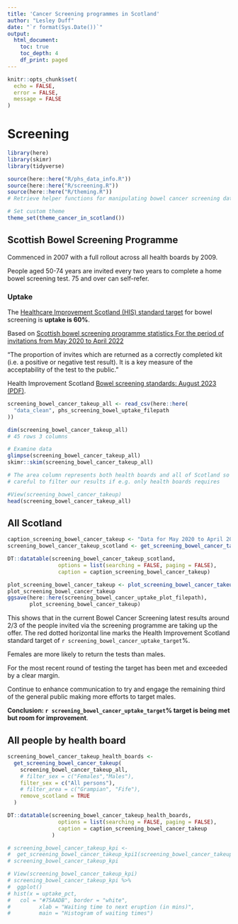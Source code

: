 ```yaml
---
title: 'Cancer Screening programmes in Scotland'
author: "Lesley Duff"
date: "`r format(Sys.Date())`"
output:
  html_document:
    toc: true
    toc_depth: 4
    df_print: paged
---
```

```r
knitr::opts_chunk$set(
  echo = FALSE,
  error = FALSE,
  message = FALSE
)
```
# Screening

```r
library(here)
library(skimr)
library(tidyverse)
```

```r
source(here::here("R/phs_data_info.R"))
source(here::here("R/screening.R"))
source(here::here("R/theming.R"))
# Retrieve helper functions for manipulating bowel cancer screening data
```
```r
# Set custom theme
theme_set(theme_cancer_in_scotland())
```

## Scottish Bowel Screening Programme

Commenced in 2007 with a full rollout across all health boards by 2009.

People aged 50-74 years are invited every two years to complete a home bowel 
screening test. 75 and over can self-refer. 

### Uptake

The [Healthcare Improvement Scotland
(HIS) standard target](https://www.healthcareimprovementscotland.org/our_work/standards_and_guidelines/stnds/bowel_screening_standards.aspx) for bowel screening is **uptake is 60%**. 

Based on [Scottish bowel screening programme statistics For the period of invitations from May 2020 to April 2022](https://publichealthscotland.scot/publications/scottish-bowel-screening-programme-statistics/scottish-bowel-screening-programme-statistics-for-the-period-of-invitations-from-may-2020-to-april-2022/)

"The proportion of invites which are returned as a correctly
completed kit (i.e. a positive or negative test result). It is a key measure of the
acceptability of the test to the public."

Health Improvement Scotland [Bowel screening standards: August 2023 (PDF)](https://www.healthcareimprovementscotland.org/his/idoc.ashx?docid=49b039aa-f6cf-42aa-8fda-3d6bc165bd21&version=-1).

```r
screening_bowel_cancer_takeup_all <- read_csv(here::here(
  "data_clean", phs_screening_bowel_uptake_filepath
))
```

```r
dim(screening_bowel_cancer_takeup_all)
# 45 rows 3 columns

# Examine data
glimpse(screening_bowel_cancer_takeup_all)
skimr::skim(screening_bowel_cancer_takeup_all)

# The area column represents both health boards and all of Scotland so be
# careful to filter our results if e.g. only health boards requires
```

```r
#View(screening_bowel_cancer_takeup)
head(screening_bowel_cancer_takeup_all)
```

## All Scotland
```r
caption_screening_bowel_cancer_takeup <- "Data for May 2020 to April 2022"
screening_bowel_cancer_takeup_scotland <- get_screening_bowel_cancer_takeup_scotland(screening_bowel_cancer_takeup_all)

DT::datatable(screening_bowel_cancer_takeup_scotland,
                options = list(searching = FALSE, paging = FALSE),
                caption = caption_screening_bowel_cancer_takeup)

plot_screening_bowel_cancer_takeup <- plot_screening_bowel_cancer_takeup_scotland(screening_bowel_cancer_takeup_scotland)
plot_screening_bowel_cancer_takeup
ggsave(here::here(screening_bowel_cancer_uptake_plot_filepath), 
       plot_screening_bowel_cancer_takeup)
```

This shows that in the current Bowel Cancer Screening latest results around 2/3 
of the people invited via the screening programme are taking up the offer. The 
red dotted horizontal line marks the Health Improvement Scotland standard target 
of `r screening_bowel_cancer_uptake_target`%.

Females are more likely to return the tests than males.

For the most recent round of testing the target has been met and exceeded by a
clear margin.

Continue to enhance communication to try and engage the remaining third of the 
general public making more efforts to target males.

**Conclusion: `r screening_bowel_cancer_uptake_target`% target is being met but room for improvement**.

## All people by health board
```r
screening_bowel_cancer_takeup_health_boards <-
  get_screening_bowel_cancer_takeup(
    screening_bowel_cancer_takeup_all,
    # filter_sex = c("Females","Males"),
    filter_sex = c("All persons"),
    # filter_area = c("Grampian", "Fife"),
    remove_scotland = TRUE
  )

DT::datatable(screening_bowel_cancer_takeup_health_boards,
                options = list(searching = FALSE, paging = FALSE),
                caption = caption_screening_bowel_cancer_takeup
              )
```


```r
# screening_bowel_cancer_takeup_kpi <-
#  get_screening_bowel_cancer_takeup_kpi1(screening_bowel_cancer_takeup)
# screening_bowel_cancer_takeup_kpi

# View(screening_bowel_cancer_takeup_kpi)
# screening_bowel_cancer_takeup_kpi %>%
#  ggplot()
# hist(x = uptake_pct,
#   col = "#75AADB", border = "white",
#         xlab = "Waiting time to next eruption (in mins)",
#         main = "Histogram of waiting times")
```
